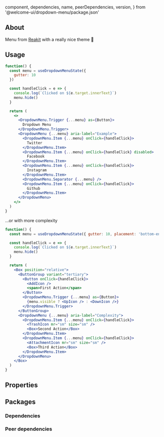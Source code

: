 
  component,
  dependencies,
  name,
  peerDependencies,
  version,
} from '@welcome-ui/dropdown-menu/package.json'

<Showcase
  version={version}
  pageName="DropdownMenu"
  name={name}
  component={component}
  description="Allows user to select between multiple actions."
/>

## About

Menu from [Reakit](https://reakit.io/docs/menu/) with a really nice theme 👀

## Usage

```jsx
function() {
  const menu = useDropdownMenuState({
    gutter: 10
  })

  const handleClick = e => {
    console.log(`Clicked on ${e.target.innerText}`)
    menu.hide()
  }

  return (
    <>
      <DropdownMenu.Trigger {...menu} as={Button}>
        Dropdown Menu
      </DropdownMenu.Trigger>
      <DropdownMenu {...menu} aria-label="Example">
        <DropdownMenu.Item {...menu} onClick={handleClick}>
          Twitter
        </DropdownMenu.Item>
        <DropdownMenu.Item {...menu} onClick={handleClick} disabled>
          Facebook
        </DropdownMenu.Item>
        <DropdownMenu.Item {...menu} onClick={handleClick}>
          Instagram
        </DropdownMenu.Item>
        <DropdownMenu.Separator {...menu} />
        <DropdownMenu.Item {...menu} onClick={handleClick}>
          Github
        </DropdownMenu.Item>
      </DropdownMenu>
    </>
  )
}
```

...or with more complexity

```jsx
function() {
  const menu = useDropdownMenuState({ gutter: 10, placement: 'bottom-end' })

  const handleClick = e => {
    console.log(`Clicked on ${e.target.innerText}`)
    menu.hide()
  }

  return (
    <Box position="relative">
      <ButtonGroup variant="tertiary">
        <Button onClick={handleClick}>
          <AddIcon />
          <span>First Action</span>
        </Button>
        <DropdownMenu.Trigger {...menu} as={Button}>
          {menu.visible ? <UpIcon /> : <DownIcon />}
        </DropdownMenu.Trigger>
      </ButtonGroup>
      <DropdownMenu {...menu} aria-label="Complexity">
        <DropdownMenu.Item {...menu} onClick={handleClick}>
          <TrashIcon mr="sm" size="sm" />
          <Box>Second Action</Box>
        </DropdownMenu.Item>
        <DropdownMenu.Item {...menu} onClick={handleClick}>
          <AttachmentIcon mr="sm" size="sm" />
          <Box>Third Action</Box>
        </DropdownMenu.Item>
      </DropdownMenu>
    </Box>
  )
}
```

## Properties

<Props propTypes={props.propTypes.DropdownMenu} />

## Packages

### Dependencies

<Dependencies dependencies={dependencies} />

### Peer dependencies

<Dependencies dependencies={peerDependencies} />

<Pagination />

